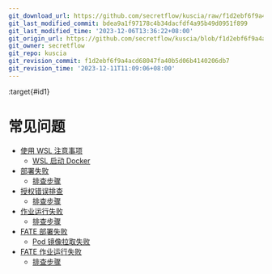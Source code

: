 ```yaml
---
git_download_url: https://github.com/secretflow/kuscia/raw/f1d2ebf6f9a4acd68047fa40b5d06b4140206db7/docs/reference/troubleshoot/index.rst
git_last_modified_commit: bdea9a1f97178c4b34dacfdf4a95b49d0951f899
git_last_modified_time: '2023-12-06T13:36:22+08:00'
git_origin_url: https://github.com/secretflow/kuscia/blob/f1d2ebf6f9a4acd68047fa40b5d06b4140206db7/docs/reference/troubleshoot/index.rst
git_owner: secretflow
git_repo: kuscia
git_revision_commit: f1d2ebf6f9a4acd68047fa40b5d06b4140206db7
git_revision_time: '2023-12-11T11:09:06+08:00'
---
```


:target{#id1}

# 常见问题

<TableOfContents>


  - [使用 WSL 注意事项](wslstartdocker.mdx)
    - [WSL 启动 Docker](wslstartdocker.mdx#wsl-docker)
  - [部署失败](deployfailed.mdx)
    - [排查步骤](deployfailed.mdx#id2)
  - [授权错误排查](networkauthorizationcheck.mdx)
    - [排查步骤](networkauthorizationcheck.mdx#id2)
  - [作业运行失败](runjobfailed.mdx)
    - [排查步骤](runjobfailed.mdx#id2)
  - [FATE 部署失败](FATEdeployfailed.mdx)
    - [Pod 镜像拉取失败](FATEdeployfailed.mdx#pod)
  - [FATE 作业运行失败](FATErunjobfailed.mdx)
    - [排查步骤](FATErunjobfailed.mdx#id1)
</TableOfContents>
